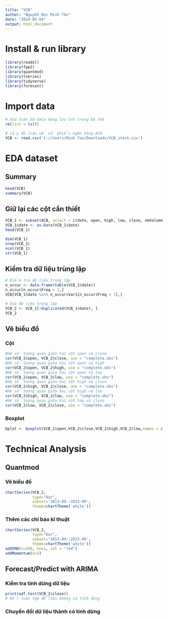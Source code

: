 ```yaml
---
title: "VCB"
author: "Nguyễn Đức Minh Tân"
date: "2024-05-04"
output: html_document
---
```


# Install & run library

```r
library(readxl)
library(fpp2)
library(quantmod)
library(tseries)
library(tidyverse)
library(forecast)
```

# Import data

```r
# Xoá toàn bộ data đang lưu trữ trong bộ nhớ
rm(list = ls())
```

```r
# Lấy dữ liệu về cổ phiếu ngân hàng ACB 
VCB <- read.csv('C://Users/Minh Tan/Downloads/VCB_stock.csv')
```

# EDA dataset

## Summary

```r
head(VCB)
summary(VCB)
```

## Giữ lại các cột cần thiết

```r
VCB_1 <- subset(ACB, select = c(date, open, high, low, close, nmVolume))
VCB_1$date <- as.Date(VCB_1$date)
head(VCB_1)
```

```r
dim(VCB_1)
nrow(VCB_1)
ncol(VCB_1)
str(VCB_1)
```

## Kiểm tra dữ liệu trùng lặp

```r
# Kiểm tra dữ liệu trùng lặp
n_occur <- data.frame(table(VCB_1$date))
n_occur[n_occur$Freq > 1,]
VCB[VCB_1$date %in% n_occur$Var1[n_occur$Freq > 1],]

# Xoá dữ liệu trùng lặp
VCB_2 <- VCB_1[!duplicated(VCB_1$date), ]
VCB_2
```

## Vẽ biểu đồ

### Cột

```r
#Hệ số tương quan giữa hai cột open và close
cor(VCB_2$open, VCB_2$close, use = "complete.obs")
#Hệ số tương quan giữa hai cột open và high
cor(VCB_2$open, VCB_2$high, use = "complete.obs")
#Hệ số tương quan giữa hai cột open và low
cor(VCB_2$open, VCB_2$low, use = "complete.obs")
#Hệ số tương quan giữa hai cột high và close
cor(VCB_2$high, VCB_2$close, use = "complete.obs")
#Hệ số tương quan giữa hai cột high và low
cor(VCB_2$high, VCB_2$low, use = "complete.obs")
#Hệ số tương quan giữa hai cột low và close
cor(VCB_2$low, VCB_2$close, use = "complete.obs")
```

### Boxplot

```r
bplot <- boxplot(VCB_2$open,VCB_2$close,VCB_2$high,VCB_2$low,names = c("open","close","high","low"),main="Biểu đồ boxplot 4 biến của VCB")
```

# Technical Analysis

## Quantmod

### Vẽ biểu đồ

```r
chartSeries(VCB_2,
            type="bar",
            subset='2013-09::2023-09',
            theme=chartTheme('white'))
```

### Thêm các chỉ báo kĩ thuật

```r
chartSeries(VCB_2,
            type="bar",
            subset='2013-09::2023-09',
            theme=chartTheme('white'))
addSMA(n=200, on=1, col = "red")
addMomentum(n=2)
```

## Forecast/Predict with ARIMA

### Kiểm tra tính dừng dữ liệu

```r
print(adf.test(VCB_2$close))
# Kết luận tập dữ liệu không có tính dừng
```

### Chuyển đổi dữ liệu thành có tính dừng

```r

```
